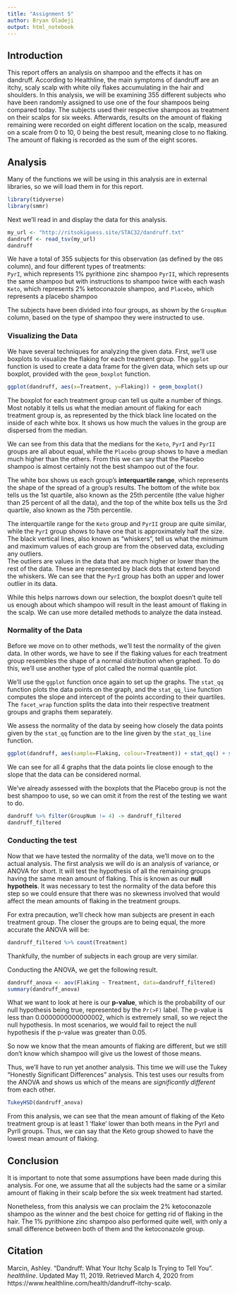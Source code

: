 ---
title: "Assignment 5"
author: Bryan Oladeji
output: html_notebook
---

## Introduction

This report offers an analysis on shampoo and the effects it has on dandruff. According to Healthline, the main symptoms of dandruff are an itchy, scaly scalp with white oily flakes accumulating in the hair and shoulders. 
In this analysis, we will be examining 355 different subjects who have been randomly assigned to use one of the four shampoos being compared today. The subjects used their respective shampoos as treatment on their scalps for six weeks. Afterwards, results on the amount of flaking remaining were recorded on eight different location on the scalp, measured on a scale from 0 to 10, 0 being the best result, meaning close to no flaking. The amount of flaking is recorded as the sum of the eight scores.


## Analysis
Many of the functions we will be using in this analysis are in external libraries, so we will load them in for this report.
```{r}
library(tidyverse)
library(smmr)
```

Next we'll read in and display the data for this analysis.
```{r}
my_url <- "http://ritsokiguess.site/STAC32/dandruff.txt"
dandruff <- read_tsv(my_url)
dandruff
```

We have a total of 355 subjects for this observation (as defined by the `OBS` column), and four different types of treatments:  
`PyrI`, which represents 1% pyrithione zinc shampoo
`PyrII`, which represents the same shampoo but with instructions to shampoo twice with each wash
`Keto`, which represents 2% ketoconazole shampoo, and 
`Placebo`, which represents a placebo shampoo

The subjects have been divided into four groups, as shown by the `GroupNum` column, based on the type of shampoo they were instructed to use.

### Visualizing the Data

We have several techniques for analyzing the given data. First, we'll use boxplots to visualize the flaking for each treatment group.
The `ggplot` function is used to create a data frame for the given data, which sets up our boxplot, provided with the `geom_boxplot` function.
```{r}
ggplot(dandruff, aes(x=Treatment, y=Flaking)) + geom_boxplot()
```
The boxplot for each treatment group can tell us quite a number of things. Most notably it tells us what the median amount of flaking for each treatment group is, as represented by the thick black line located on the inside of each white box. It shows us how much the values in the group are dispersed from the median.

We can see from this data that the medians for the `Keto`, `PyrI` and `PyrII` groups are all about equal, while the `Placebo` group shows to have a median much higher than the others. From this we can say that the Placebo shampoo is almost certainly not the best shampoo out of the four.

The white box shows us each group's __interquartile range__, which represents the shape of the spread of a group's results. The bottom of the white box tells us the 1st quartile, also known as the 25th percentile (the value higher than 25 percent of all the data), and the top of the white box tells us the 3rd quartile, also known as the 75th percentile.

The interquartile range for the `Keto` group and `PyrII` group are quite similar, while the `PyrI` group shows to have one that is approximately half the size.  
The black vertical lines, also known as "whiskers", tell us what the minimum and maximum values of each group are from the observed data, excluding any outliers.  
The outliers are values in the data that are much higher or lower than the rest of the data. These are represented by black dots that extend beyond the whiskers. We can see that the `PyrI` group has both an upper and lower outlier in its data.

While this helps narrows down our selection, the boxplot doesn't quite tell us enough about which shampoo will result in the least amount of flaking in the scalp. We can use more detailed methods to analyze the data instead.

### Normality of the Data

Before we move on to other methods, we'll test the normality of the given data. In other words, we have to see if the flaking values for each treatment group resembles the shape of a normal distribution when graphed. To do this, we'll use another type of plot called the normal quantile plot.

We'll use the `ggplot` function once again to set up the graphs. 
The `stat_qq` function plots the data points on the graph, and the `stat_qq_line` function computes the slope and intercept of the points according to their quartiles.
The `facet_wrap` function splits the data into their respective treatment groups and graphs them separately.

We assess the normality of the data by seeing how closely the data points given by the `stat_qq` function are to the line given by the `stat_qq_line` function.
```{r}
ggplot(dandruff, aes(sample=Flaking, colour=Treatment)) + stat_qq() + stat_qq_line() + facet_wrap(~Treatment, scales="fixed")
```

We can see for all 4 graphs that the data points lie close enough to the slope that the data can be considered normal.

We've already assessed with the boxplots that the Placebo group is not the best shampoo to use, so we can omit it from the rest of the testing we want to do.
```{r}
dandruff %>% filter(GroupNum != 4) -> dandruff_filtered
dandruff_filtered
```

### Conducting the test

Now that we have tested the normality of the data, we'll move on to the actual analysis.
The first analysis we will do is an analysis of variance, or ANOVA for short. It will test the hypothesis of all the remaining groups having the same mean amount of flaking. This is known as our __null hypotheis__.
It was necessary to test the normality of the data before this step so we could ensure that there was no skewness involved that would affect the mean amounts of flaking in the treatment groups.

For extra precaution, we'll check how man subjects are present in each treatment group. The closer the groups are to being equal, the more accurate the ANOVA will be:
```{r}
dandruff_filtered %>% count(Treatment)
```
Thankfully, the number of subjects in each group are very similar.

Conducting the ANOVA, we get the following result.
```{r}
dandruff_anova <- aov(Flaking ~ Treatment, data=dandruff_filtered)
summary(dandruff_anova)
```

What we want to look at here is our __p-value__, which is the probability of our null hypothesis being true, represented by the `Pr(>F)` label. The p-value is less than  0.0000000000000002, which is extremely small, so we reject the null hypothesis.
In most scenarios, we would fail to reject the null hypothesis if the p-value was greater than 0.05.

So now we know that the mean amounts of flaking are different, but we still don't know which shampoo will give us the lowest of those means.

Thus, we'll have to run yet another analysis. This time we will use the Tukey "Honestly Significant Differences" analysis. This test uses our results from the ANOVA and shows us which of the means are _significantly different_ from each other.

```{r}
TukeyHSD(dandruff_anova)
```

From this analysis, we can see that the mean amount of flaking of the Keto treatment group is at least 1 'flake' lower than both means in the PyrI and PyrII groups. Thus, we can say that the Keto group showed to have the lowest mean amount of flaking.


## Conclusion
It is important to note that some assumptions have been made during this analysis. For one, we assume that all the subjects had the same or a similar amount of flaking in their scalp before the six week treatment had started. 

Nonetheless, from this analysis we can proclaim the 2% ketoconazole shampoo as the winner and the best choice for getting rid of flaking in the hair. The 1% pyrithione zinc shampoo also performed quite well, with only a small difference between both of them and the ketoconazole group.

## Citation
Marcin, Ashley. "Dandruff: What Your Itchy Scalp Is Trying to Tell You". _healthline_. Updated May 11, 2019. Retrieved March 4, 2020 from https://www.healthline.com/health/dandruff-itchy-scalp.